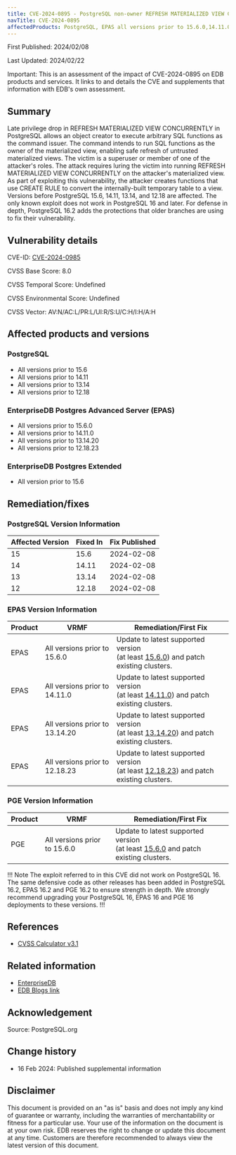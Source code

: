 ```yaml
---
title: CVE-2024-0895 - PostgreSQL non-owner REFRESH MATERIALIZED VIEW CONCURRENTLY executes arbitrary SQL
navTitle: CVE-2024-0895
affectedProducts: PostgreSQL, EPAS all versions prior to 15.6.0,14.11.0,13.14.20 and 12.18.23, PGE all versions prior to 15.6.0
---
```


First Published: 2024/02/08

Last Updated: 2024/02/22

Important: This is an assessment of the impact of CVE-2024-0895 on EDB products and services. It links to and details the CVE and supplements that information with EDB's own assessment.

## Summary 

Late privilege drop in REFRESH MATERIALIZED VIEW CONCURRENTLY in PostgreSQL allows an object creator to execute arbitrary SQL functions as the command issuer. The command intends to run SQL functions as the owner of the materialized view, enabling safe refresh of untrusted materialized views. The victim is a superuser or member of one of the attacker's roles. The attack requires luring the victim into running REFRESH MATERIALIZED VIEW CONCURRENTLY on the attacker's materialized view. As part of exploiting this vulnerability, the attacker creates functions that use CREATE RULE to convert the internally-built temporary table to a view. Versions before PostgreSQL 15.6, 14.11, 13.14, and 12.18 are affected. The only known exploit does not work in PostgreSQL 16 and later. For defense in depth, PostgreSQL 16.2 adds the protections that older branches are using to fix their vulnerability.

## Vulnerability details

CVE-ID:  [CVE-2024-0985](https://nvd.nist.gov/vuln/detail/CVE-2024-0985)

CVSS Base Score: 8.0

CVSS Temporal Score: Undefined

CVSS Environmental Score: Undefined

CVSS Vector: AV:N/AC:L/PR:L/UI:R/S:U/C:H/I:H/A:H

## Affected products and versions

### PostgreSQL

* All versions prior to 15.6
* All versions prior to 14.11
* All versions prior to 13.14
* All versions prior to 12.18

### EnterpriseDB Postgres Advanced Server (EPAS)
* All versions prior to 15.6.0
* All versions prior to 14.11.0
* All versions prior to 13.14.20
* All versions prior to 12.18.23

### EnterpriseDB Postgres Extended
* All version prior to 15.6

## Remediation/fixes

### PostgreSQL Version Information

| Affected Version | Fixed In | Fix Published |
|-------------------|----------|---------------|
| 15                | 15.6     | 2024-02-08    |
| 14                | 14.11    | 2024-02-08    |
| 13                | 13.14    | 2024-02-08    |
| 12                | 12.18    | 2024-02-08    |

### EPAS Version Information

| Product | VRMF                           | Remediation/First Fix                                                                                                                        |
|---------|--------------------------------|----------------------------------------------------------------------------------------------------------------------------------------------|
| EPAS    | All versions prior to 15.6.0   | Update to latest supported version <br/> (at least [15.6.0](/epas/15/epas_rel_notes/epas15_6_0_rel_notes/)) and patch existing clusters.     |
| EPAS    | All versions prior to 14.11.0  | Update to latest supported version <br/> (at least [14.11.0](/epas/14/epas_rel_notes/epas14_11_0_rel_notes/)) and patch existing clusters.   |
| EPAS    | All versions prior to 13.14.20 | Update to latest supported version <br/> (at least [13.14.20](/epas/13/epas_rel_notes/epas13_13_20_rel_notes/)) and patch existing clusters. |
| EPAS    | All versions prior to 12.18.23 | Update to latest supported version <br/> (at least [12.18.23](/epas/15/epas_rel_notes/epas12_18_23_rel_notes/)) and patch existing clusters. |

### PGE Version Information

| Product | VRMF                           | Remediation/First Fix                                                                                                                      |
|---------|--------------------------------|--------------------------------------------------------------------------------------------------------------------------------------------|
| PGE     | All versions prior to 15.6.0   | Update to latest supported version <br/> (at least [15.6.0](pge/15/release_notes/rel_notes15.6/) and patch existing clusters.              |

!!! Note 
The exploit referred to in this CVE did not work on PostgreSQL 16. The
same defensive code as other releases has been added in PostgreSQL 16.2, EPAS
16.2 and PGE 16.2 to ensure strength in depth. We strongly recommend upgrading
your PostgreSQL 16, EPAS 16 and PGE 16 deployments to these versions. 
!!!

## References

* [CVSS Calculator v3.1](https://www.first.org/cvss/calculator/3.1)


## Related information

* [EnterpriseDB](https://www.enterprisedb.com/)
* [EDB Blogs link](https://enterprisedb.com/blog/)

## Acknowledgement

Source: PostgreSQL.org

## Change history

* 16 Feb 2024: Published supplemental information

## Disclaimer


This document is provided on an "as is" basis and does not imply any kind of
guarantee or warranty, including the warranties of merchantability or fitness
for a particular use. Your use of the information on the document is at your own
risk. EDB reserves the right to change or update this document at any time.
Customers are therefore recommended to always view the latest version of this
document.